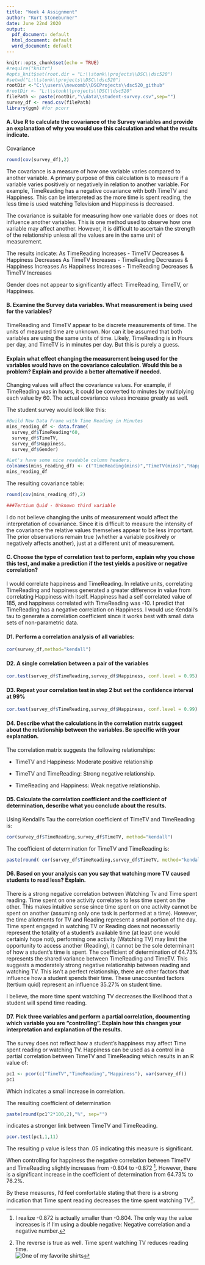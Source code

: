 ```yaml
---
title: "Week 4 Assignment"
author: "Kurt Stoneburner"
date: June 22nd 2020
output:
  pdf_document: default
  html_document: default
  word_document: default
---
```


```r
knitr::opts_chunk$set(echo = TRUE)
#require("knitr")
#opts_knit$set(root.dir = "L:\\stonk\\projects\\DSC\\dsc520")
#setwd("L:\\stonk\\projects\\DSC\\dsc520")
rootDir <-"C:\\users\\newcomb\\DSCProjects\\dsc520_github"
#rootDir <- "L:\\stonk\\projects\\DSC\\dsc520"
filePath <- paste(rootDir,"\\data\\student-survey.csv",sep="")
survey_df <- read.csv(filePath)
library(ggm) #for pcorr
```
#### A. Use R to calculate the covariance of the Survey variables and provide an explanation of why you would use this calculation and what the results indicate.\newline\newline

Covariance
```r
round(cov(survey_df),2)
```

The covariance is a measure of how one variable varies compared to another variable. A primary purpose of this calculation is to measure if a variable varies positively or negatively in relation to another variable. For example, TimeReading has a negative covariance with both TimeTV and Happiness. This can be interpreted as the more time is spent reading, the less time is used watching Television and Happiness is decreased. 

The covariance is suitable for measuring how one variable does or does not influence another variables. This is one method used to observe how one variable may affect another. However, it is difficult to ascertain the strength of the relationship unless all the values are in the same unit of measurement. 

The results indicate:
  As TimeReading Increases - TimeTV Decreases & Happiness Decreases
  As TimeTV Increases - TimeReading Decreases & Happiness Increases
  As Happiness Increases - TimeReading Decreases & TimeTV Increases
  
  Gender does not appear to significantly affect: TimeReading, TimeTV, or Happiness. 

#### B. Examine the Survey data variables. What measurement is being used for the variables? 

TimeReading and TimeTV appear to be discrete measurements of time. The units of measured time are unknown. Nor can it be assumed that both variables are using the same units of time. Likely, TimeReading is in Hours per day, and TimeTV is in minutes per day. But this is purely a guess.

#### Explain what effect changing the measurement being used for the variables would have on the covariance calculation. Would this be a problem? Explain and provide a better alternative if needed.

Changing values will affect the covariance values. For example, if TimeReading was in hours, it could be converted to minutes by multiplying each value by 60. The actual covariance values increase greatly as well.

The student survey would look like this:
``` r
#Build New Data Frame with Time Reading in Minutes
mins_reading_df <- data.frame(
  survey_df$TimeReading*60,
  survey_df$TimeTV,
  survey_df$Happiness,
  survey_df$Gender)

#Let's have some nice readable column headers.
colnames(mins_reading_df) <- c("TimeReading(mins)","TimeTV(mins)","Happiness","Gender")
mins_reading_df
```

The resulting covariance table:
``` r
round(cov(mins_reading_df),2)

###Tertium Quid - Unknown third variable

```

I do not believe changing the units of measurement would affect the interpretation of covariance. Since it is difficult to measure the intensity of the covariance the relative values themselves appear to be less important. The prior observations remain true (whether a variable positively or negatively affects another), just at a different unit of measurement.

#### C. Choose the type of correlation test to perform, explain why you chose this test, and make a prediction if the test yields a positive or negative correlation?\newline

I would correlate happiness and TimeReading. In relative units, correlating TimeReading and happiness generated a greater difference in value from correlating Happiness with itself. Happiness had a self correlated value of 185, and happiness correlated with TimeReading was -10. I predict that TimeReading has a negative correlation on Happiness. I would use Kendall's tau to generate a correlation coefficient since it works best with small data sets of non-parametric data.

#### D1. Perform a correlation analysis of all variables:\newline
``` r
cor(survey_df,method="kendall")
```

#### D2. A single correlation between a pair of the variables
``` r
cor.test(survey_df$TimeReading,survey_df$Happiness, conf.level = 0.95)
```

#### D3. Repeat your correlation test in step 2 but set the confidence interval at 99%
``` r
cor.test(survey_df$TimeReading,survey_df$Happiness, conf.level = 0.99)
```


#### D4. Describe what the calculations in the correlation matrix suggest about the relationship between the variables. Be specific with your explanation.\newline
The correlation matrix suggests the following relationships:

- TimeTV and Happiness: Moderate positive relationship 

- TimeTV and TimeReading: Strong negative relationship.

- TimeReading and Happiness: Weak negative relationship.

#### D5. Calculate the correlation coefficient and the coefficient of determination, describe what you conclude about the results.\newline
Using Kendall's Tau the correlation coefficient of TimeTV and TimeReading is:
``` r
cor(survey_df$TimeReading,survey_df$TimeTV, method="kendall")
```
The coefficient of determination for TimeTV and TimeReading is:
``` r
paste(round( cor(survey_df$TimeReading,survey_df$TimeTV, method="kendall")^2 *100,2 ),"%",sep="")
```

#### D6. Based on your analysis can you say that watching more TV caused students to read less? Explain.\newline
There is a strong negative correlation between Watching Tv and Time spent reading. Time spent on one activity correlates to less time spent on the other. This makes intuitive sense since time spent on one activity cannot be spent on another (assuming only one task is performed at a time). However, the time allotments for TV and Reading represent a small portion of the day. Time spent engaged in watching TV or Reading does not necessarily represent the totality of a student's available time (at least one would certainly hope not), performing one activity (Watching TV) may limit the opportunity to access another (Reading), it cannot be the sole determinant of how a student's time is spent. The coefficient of determination of 64.73% represents the shared variance between TimeReading and TimeTV. This suggests a moderately strong negative relationship between reading and watching TV. This isn't a perfect relationship, there are other factors that influence how a student spends their time. These unaccounted factors (tertium quid) represent an influence 35.27% on student time.

I believe, the more time spent watching TV decreases the likelihood that a student will spend time reading.

#### D7. Pick three variables and perform a partial correlation, documenting which variable you are “controlling”. Explain how this changes your interpretation and explanation of the results.

The survey does not reflect how a student's happiness may affect Time spent reading or watching TV. Happiness can be used as a control in a partial correlation between TimeTV and TimeReading which results in an R value of:
``` r

pc1 <- pcor(c("TimeTV","TimeReading","Happiness"), var(survey_df))
pc1
```
Which indicates a small increase in correlation.

The resulting coefficient of determination
``` r

paste(round(pc1^2*100,2),"%", sep="")
```

indicates a stronger link between TimeTV and TimeReading.


``` r
pcor.test(pc1,1,11)
```
The resulting p value is less than .05 indicating this measure is significant.

When controlling for happiness the negative correlation between TimeTV and TimeReading slightly increases from -0.804 to -0.872 [^1]. However, there is a significant increase in the coefficient of determination from 64.73% to 76.2%.

By these measures, I'd feel comfortable stating that there is a strong indication that Time spent reading decreases the time spent watching TV[^2].



[^1]: I realize -0.872 is actually smaller than -0.804. The only way the value increases is if I'm using a double negative: Negative correlation and a negative number.

[^2]: The reverse is true as well. Time spent watching TV reduces reading time.</br> ![One of my favorite shirts](read.jpg)